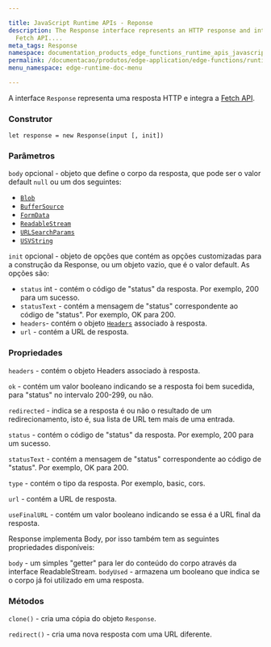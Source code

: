 ```yaml
---

title: JavaScript Runtime APIs - Reponse
description: The Response interface represents an HTTP response and integrates the
  Fetch API....
meta_tags: Response
namespace: documentation_products_edge_functions_runtime_apis_javascript_response
permalink: /documentacao/produtos/edge-application/edge-functions/runtime-apis/javascript/response/
menu_namespace: edge-runtime-doc-menu

---
```


A interface `Response` representa uma resposta HTTP e integra a [Fetch API](/pt-br/documentacao/produtos/edge-application/edge-functions/runtime-apis/javascript/fetch/).

### Construtor

`let response = new Response(input [, init])`

### Parâmetros

`body` opcional - objeto que define o corpo da resposta, que pode ser o valor default `null` ou um dos seguintes:

* [`Blob`](https://developer.mozilla.org/en-US/docs/Web/API/Blob)
* [`BufferSource`](https://developer.mozilla.org/en-US/docs/Web/API/SourceBuffer)
* [`FormData`](https://developer.mozilla.org/en-US/docs/Web/API/FormData)
* [`ReadableStream`](https://developer.mozilla.org/en-US/docs/Web/API/ReadableStream)
* [`URLSearchParams`](https://developer.mozilla.org/en-US/docs/Web/API/URLSearchParams)
* [`USVString`](https://developer.mozilla.org/en-US/docs/Web/API/USVString)

`init` opcional - objeto de opções que contém as opções customizadas para a construção da Response, ou um objeto vazio, que é o valor default. As opções são:

* `status` int - contém o código de "status" da resposta. Por exemplo, 200 para um sucesso.
* `statusText` - contém a mensagem de "status" correspondente ao código de "status". Por exemplo, OK para 200.
* `headers`- contém o objeto [`Headers`](https://developer.mozilla.org/en-US/docs/Web/API/Headers) associado à resposta.
* `url` - contém a URL de resposta.

### Propriedades

`headers` - contém o objeto Headers associado à resposta.

`ok` - contém um valor booleano indicando se a resposta foi bem sucedida, para "status" no intervalo 200-299, ou não.

`redirected` - indica se a resposta é ou não o resultado de um redirecionamento, isto é, sua lista de URL tem mais de uma entrada.

`status` - contém o código de "status" da resposta. Por exemplo, 200 para um sucesso.

`statusText` - contém a mensagem de "status" correspondente ao código de "status".  Por exemplo, OK para 200.

`type` - contém o tipo da resposta.  Por exemplo, basic, cors.

`url` - contém a URL de resposta.

`useFinalURL` - contém um valor booleano indicando se essa é a URL final da resposta.

Response implementa Body, por isso também tem as seguintes propriedades disponíveis:

`body` - um simples "getter" para ler do conteúdo do corpo através da interface ReadableStream.
`bodyUsed` - armazena um booleano que indica se o corpo já foi utilizado em uma resposta.

### Métodos

`clone()` - cria uma cópia do objeto `Response`.

`redirect()` - cria uma nova resposta com uma URL diferente.


